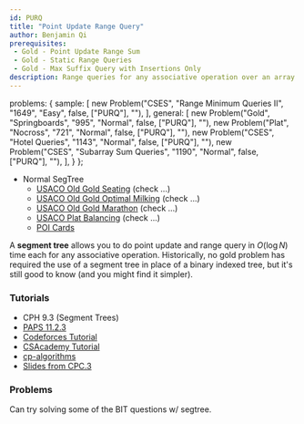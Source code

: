 ```yaml
---
id: PURQ
title: "Point Update Range Query"
author: Benjamin Qi
prerequisites: 
 - Gold - Point Update Range Sum
 - Gold - Static Range Queries
 - Gold - Max Suffix Query with Insertions Only
description: Range queries for any associative operation over an array with updates, using segment tree.
---
```



  problems: {
    sample: [
      new Problem("CSES", "Range Minimum Queries II", "1649", "Easy", false, ["PURQ"], ""),
    ],
    general: [
      new Problem("Gold", "Springboards", "995", "Normal", false, ["PURQ"], ""),
      new Problem("Plat", "Nocross", "721", "Normal", false, ["PURQ"], ""),
      new Problem("CSES", "Hotel Queries", "1143", "Normal", false, ["PURQ"], ""),
      new Problem("CSES", "Subarray Sum Queries", "1190", "Normal", false, ["PURQ"], ""),
    ],
  }
};

 - Normal SegTree
   - [USACO Old Gold Seating](http://www.usaco.org/index.php?page=viewproblem2&cpid=231) (check ...)
   - [USACO Old Gold Optimal Milking](http://www.usaco.org/index.php?page=viewproblem2&cpid=365) (check ...)
   - [USACO Old Gold Marathon](http://www.usaco.org/index.php?page=viewproblem2&cpid=495) (check ...)
   - [USACO Plat Balancing](http://www.usaco.org/index.php?page=viewproblem2&cpid=624) (check ...)
   - [POI Cards](https://szkopul.edu.pl/problemset/problem/qpsk3ygf8MU7D_1Es0oc_xd8/site/?key=statement) [](81)

<problems-list problems={metadata.problems.sample} />

A **segment tree** allows you to do point update and range query in $O(\log N)$ time each for any associative operation. Historically, no gold problem has required the use of a segment tree in place of a binary indexed tree, but it's still good to know (and you might find it simpler).

### Tutorials

 - CPH 9.3 (Segment Trees)
 - [PAPS 11.2.3](https://www.csc.kth.se/~jsannemo/slask/main.pdf)
 - [Codeforces Tutorial](http://codeforces.com/blog/entry/18051)
 - [CSAcademy Tutorial](https://csacademy.com/lesson/segment_trees/)
 - [cp-algorithms](https://cp-algorithms.com/data_structures/segment_tree.html)
 - [Slides from CPC.3](https://github.com/SuprDewd/T-414-AFLV/tree/master/03_data_structures)

### Problems

Can try solving some of the BIT questions w/ segtree.

<problems-list problems={metadata.problems.general} />
